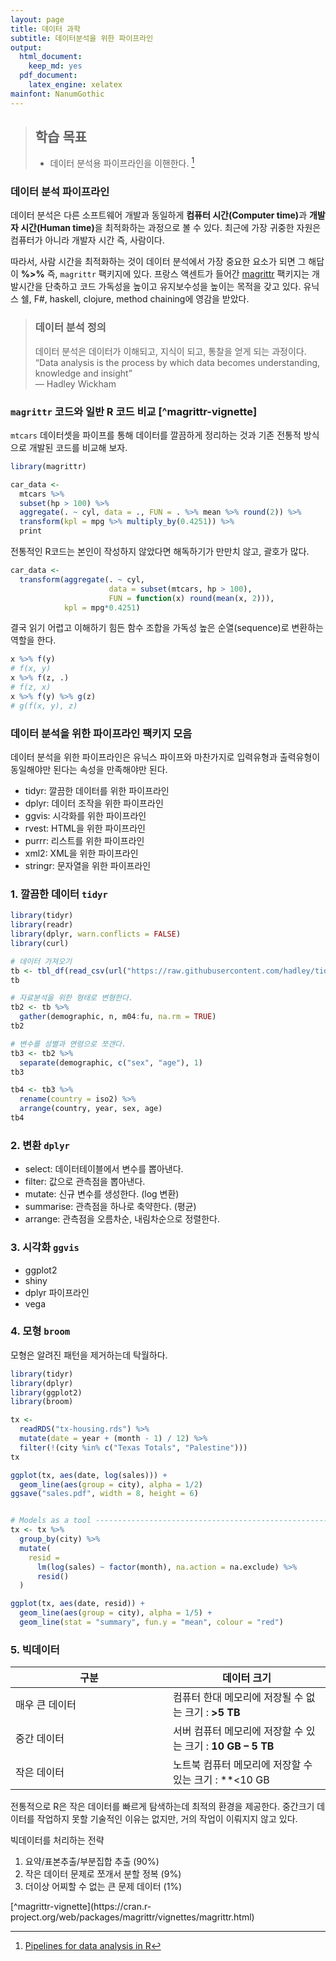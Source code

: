 ```yaml
---
layout: page
title: 데이터 과학
subtitle: 데이터분석을 위한 파이프라인
output:
  html_document: 
    keep_md: yes
  pdf_document:
    latex_engine: xelatex
mainfont: NanumGothic
---
```


> ## 학습 목표 {.objectives}
>
> * 데이터 분석용 파이프라인을 이핸한다. [^data-pipeline]

### 데이터 분석 파이프라인

데이터 분석은 다른 소프트웨어 개발과 동일하게 **컴퓨터 시간(Computer time)**과 
**개발자 시간(Human time)**을 최적화하는 과정으로 볼 수 있다.
최근에 가장 귀중한 자원은 컴퓨터가 아니라 개발자 시간 즉, 사람이다.

따라서, 사람 시간을 최적화하는 것이 데이터 분석에서 가장 중요한 요소가 되면 그 해답이
**%>%** 즉, `magrittr` 팩키지에 있다. 
프랑스 액센트가 들어간 [magrittr](https://cran.r-project.org/web/packages/magrittr/) 팩키지는 
개발시간을 단축하고 코드 가독성을 높이고 유지보수성을 높이는 목적을 갖고 있다.
유닉스 쉘, F#, haskell, clojure, method chaining에 영감을 받았다.


> ### 데이터 분석 정의 {.callout}
>
> 데이터 분석은 데이터가 이해되고, 지식이 되고, 통찰을 얻게 되는 과정이다.
> "Data analysis is the process by which data becomes understanding, knowledge and insight"  
> --- Hadley Wickham


### `magrittr` 코드와 일반 R 코드 비교 [^magrittr-vignette]

`mtcars` 데이터셋을 파이프를 통해 데이터를 깔끔하게 정리하는 것과 기존 전통적 방식으로 개발된 코드를 비교해 보자.

``` r
library(magrittr)

car_data <- 
  mtcars %>%
  subset(hp > 100) %>%
  aggregate(. ~ cyl, data = ., FUN = . %>% mean %>% round(2)) %>%
  transform(kpl = mpg %>% multiply_by(0.4251)) %>%
  print
```

전통적인 R코드는 본인이 작성하지 않았다면 해독하기가 만만치 않고, 괄호가 많다.

``` r
car_data <- 
  transform(aggregate(. ~ cyl, 
                      data = subset(mtcars, hp > 100), 
                      FUN = function(x) round(mean(x, 2))), 
            kpl = mpg*0.4251)
```

결국 읽기 어렵고 이해하기 힘든 함수 조합을 가독성 높은 순열(sequence)로 변환하는 역할을 한다.

``` r
x %>% f(y)
# f(x, y)
x %>% f(z, .)
# f(z, x)
x %>% f(y) %>% g(z)
# g(f(x, y), z)
```

### 데이터 분석을 위한 파이프라인 팩키지 모음

데이터 분석을 위한 파이프라인은 유닉스 파이프와 마찬가지로 입력유형과 출력유형이 동일해야만 된다는 속성을 만족해야만 된다.

- tidyr: 깔끔한 데이터를 위한 파이프라인
- dplyr: 데이터 조작을 위한 파이프라인
- ggvis: 시각화를 위한 파이프라인
- rvest: HTML을 위한 파이프라인
- purrr: 리스트를 위한 파이프라인
- xml2: XML을 위한 파이프라인
- stringr: 문자열을 위한 파이프라인

### 1. 깔끔한 데이터 `tidyr`

``` r
library(tidyr)
library(readr)
library(dplyr, warn.conflicts = FALSE)
library(curl)

# 데이터 가져오기
tb <- tbl_df(read_csv(url("https://raw.githubusercontent.com/hadley/tidyr/master/vignettes/tb.csv")))
tb

# 자료분석을 위한 형태로 변형한다.
tb2 <- tb %>%
  gather(demographic, n, m04:fu, na.rm = TRUE)
tb2

# 변수를 성별과 연령으로 쪼갠다.
tb3 <- tb2 %>%
  separate(demographic, c("sex", "age"), 1)
tb3

tb4 <- tb3 %>%
  rename(country = iso2) %>%
  arrange(country, year, sex, age)
tb4
```

### 2. 변환 `dplyr`

- select: 데이터테이블에서 변수를 뽑아낸다.
- filter: 값으로 관측점을 뽑아낸다.
- mutate: 신규 변수를 생성한다. (log 변환)
- summarise: 관측점을 하나로 축약한다. (평균)
- arrange: 관측점을 오름차순, 내림차순으로 정렬한다.

### 3. 시각화 `ggvis`

- ggplot2
- shiny
- dplyr 파이프라인
- vega 

### 4. 모형 `broom`

모형은 알려진 패턴을 제거하는데 탁월하다.

``` r
library(tidyr)
library(dplyr)
library(ggplot2)
library(broom)

tx <- 
  readRDS("tx-housing.rds") %>%
  mutate(date = year + (month - 1) / 12) %>%
  filter(!(city %in% c("Texas Totals", "Palestine")))
tx

ggplot(tx, aes(date, log(sales))) + 
  geom_line(aes(group = city), alpha = 1/2)
ggsave("sales.pdf", width = 8, height = 6)


# Models as a tool --------------------------------------------------------
tx <- tx %>% 
  group_by(city) %>% 
  mutate(
    resid = 
      lm(log(sales) ~ factor(month), na.action = na.exclude) %>%
      resid()
  )

ggplot(tx, aes(date, resid)) +
  geom_line(aes(group = city), alpha = 1/5) + 
  geom_line(stat = "summary", fun.y = "mean", colour = "red")
```

### 5. 빅데이터 

| 구분  |  데이터 크기 |
|--------------|--------------|
| 매우 큰 데이터 | 컴퓨터 한대 메모리에 저장될 수 없는 크기 : **>5 TB** |
| 중간 데이터 | 서버 컴퓨터 메모리에 저장할 수 있는 크기 : **10 GB -- 5 TB** |
| 작은 데이터 | 노트북 컴퓨터 메모리에 저장할 수 있는 크기 : **<10 GB |

전통적으로 R은 작은 데이터를 빠르게 탐색하는데 최적의 환경을 제공한다.
중간크기 데이터를 작업하지 못할 기술적인 이유는 없지만, 거의 작업이 이뤄지지 않고 있다.

빅데이터를 처리하는 전략

1. 요약/표본추출/부분집합 추출 (90%)
2. 작은 데이터 문제로 쪼개서 분할 정복 (9%)
3. 더이상 어찌할 수 없는 큰 문제 데이터 (1%)


[^data-pipeline]: [Pipelines for data analysis in R](https://www.rstudio.com/resources/webinars/pipelines-for-data-analysis-in-r/)
[^magrittr-vignette](https://cran.r-project.org/web/packages/magrittr/vignettes/magrittr.html)
